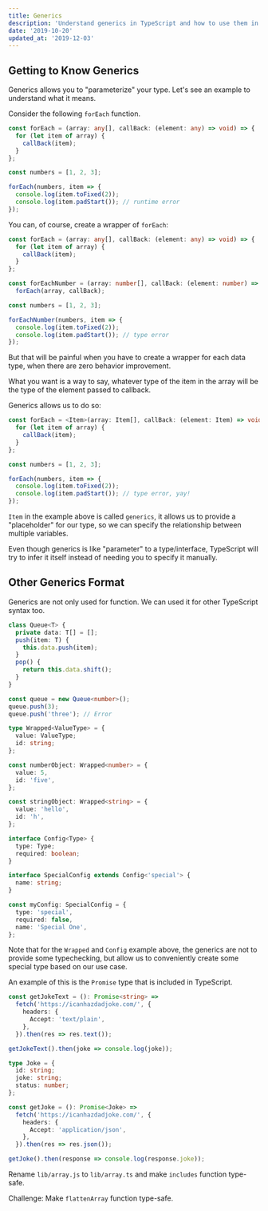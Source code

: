 ```yaml
---
title: Generics
description: 'Understand generics in TypeScript and how to use them in React project.'
date: '2019-10-20'
updated_at: '2019-12-03'
---
```


## Getting to Know Generics

Generics allows you to "parameterize" your type. Let's see an example to understand what it means.

Consider the following `forEach` function.

```ts live
const forEach = (array: any[], callBack: (element: any) => void) => {
  for (let item of array) {
    callBack(item);
  }
};

const numbers = [1, 2, 3];

forEach(numbers, item => {
  console.log(item.toFixed(2));
  console.log(item.padStart()); // runtime error
});
```

You can, of course, create a wrapper of `forEach`:

```ts live
const forEach = (array: any[], callBack: (element: any) => void) => {
  for (let item of array) {
    callBack(item);
  }
};

const forEachNumber = (array: number[], callBack: (element: number) => void) =>
  forEach(array, callBack);

const numbers = [1, 2, 3];

forEachNumber(numbers, item => {
  console.log(item.toFixed(2));
  console.log(item.padStart()); // type error
});
```

But that will be painful when you have to create a wrapper for each data type, when there are zero behavior improvement.

What you want is a way to say, whatever type of the item in the array will be the type of the element passed to callback.

Generics allows us to do so:

```ts live
const forEach = <Item>(array: Item[], callBack: (element: Item) => void) => {
  for (let item of array) {
    callBack(item);
  }
};

const numbers = [1, 2, 3];

forEach(numbers, item => {
  console.log(item.toFixed(2));
  console.log(item.padStart()); // type error, yay!
});
```

`Item` in the example above is called `generics`, it allows us to provide a "placeholder" for our type, so we can specify the relationship between multiple variables.

<aside>

Even though generics is like "parameter" to a type/interface, TypeScript will try to infer it itself instead of needing you to specify it manually.

</aside>

## Other Generics Format

Generics are not only used for function. We can used it for other TypeScript syntax too.

```ts live
class Queue<T> {
  private data: T[] = [];
  push(item: T) {
    this.data.push(item);
  }
  pop() {
    return this.data.shift();
  }
}

const queue = new Queue<number>();
queue.push(3);
queue.push('three'); // Error

type Wrapped<ValueType> = {
  value: ValueType;
  id: string;
};

const numberObject: Wrapped<number> = {
  value: 5,
  id: 'five',
};

const stringObject: Wrapped<string> = {
  value: 'hello',
  id: 'h',
};

interface Config<Type> {
  type: Type;
  required: boolean;
}

interface SpecialConfig extends Config<'special'> {
  name: string;
}

const myConfig: SpecialConfig = {
  type: 'special',
  required: false,
  name: 'Special One',
};
```

Note that for the `Wrapped` and `Config` example above, the generics are not to provide some typechecking, but allow us to conveniently create some special type based on our use case.

An example of this is the `Promise` type that is included in TypeScript.

```ts live
const getJokeText = (): Promise<string> =>
  fetch('https://icanhazdadjoke.com/', {
    headers: {
      Accept: 'text/plain',
    },
  }).then(res => res.text());

getJokeText().then(joke => console.log(joke));

type Joke = {
  id: string;
  joke: string;
  status: number;
};

const getJoke = (): Promise<Joke> =>
  fetch('https://icanhazdadjoke.com/', {
    headers: {
      Accept: 'application/json',
    },
  }).then(res => res.json());

getJoke().then(response => console.log(response.joke));
```

<Exercise title="Do It: Using Generics">

Rename `lib/array.js` to `lib/array.ts` and make `includes` function type-safe.

Challenge: Make `flattenArray` function type-safe.

</Exercise>